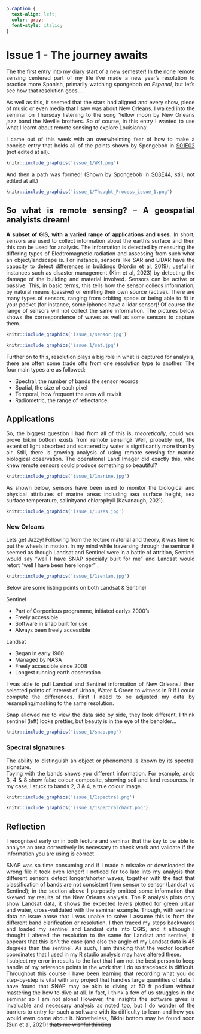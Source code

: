 <div style="text-align: justify">


```css
p.caption {
  text-align: left; 
  color: gray; 
  font-style: italic; 
}
```


# Issue 1 - The journey awaits

The the first entry into my diary start of a new semester! In the none remote sensing centered part of my life i've  made a new year's resolution to practice more Spanish, primarily watching spongebob *en Espanol*, but let's see how that resolution goes...

As well as this, it seemed that the stars had aligned and every show, piece of music or even media that I saw was about New Orleans. I walked into the seminar on Thursday listening to the song Yellow moon by New Orleans jazz band the Neville brothers. So of course, in this entry I wanted to use what I learnt about remote sensing to explore Louisianna!

I came out of this week with an overwhelming fear of how to make a concise entry that holds all of the points shown by Spongebob in [S01E02](https://www.rottentomatoes.com/tv/spongebob_squarepants/s01/e02) (not edited at all).

```r

knitr::include_graphics('issue_1/WK1.png')


```

And then a path was formed!  (Shown by Spongebob in [S03E44](https://spongebob.fandom.com/wiki/Nasty_Patty), still, not edited at all.) 

```r

knitr::include_graphics('issue_1/Thought_Process_issue_1.png')


```

## So what is remote sensing? – A geospatial analyists dream!
**A subset of GIS, with a varied range of applications and uses.** In short, sensors are used to collect information about the earth’s surface and then this can be used for analysis. The information is detected by measuring the differing types of Eledtromagnetic radiation and assessing from such what an object/landscape is. For instance, sensors like SAR and LiDAR  have the capacity  to detect differences in  buildings (Nordin et al, 2019); useful in instances such as disaster management (Kim et al, 2023)  by detecting the damage of the building and material involved. 
Sensors can be active or passive. This, in basic terms, this tells how the sensor collecs  information, by natural means (passive) or emitting their own source (active). 
There are many types of sensors, ranging from orbiting space or being able to fit in your pocket (for instance, some iphones have a lidar sensor)!
Of course the range of sensors will not collect the same information. The pictures below shows the correspondence of waves  as well as some sensors to capture them. 

```r

knitr::include_graphics('issue_1/sensor.jpg')

```

```r

knitr::include_graphics('issue_1/sat.jpg')

```



Further on to this, resolution plays a big role in what is captured for analysis, there are often some trade offs from one resolution type to another. The four main types are as followed: 

*	Spectral, the number of bands the sensor records
*	Spatial, the size of each pixel
*	Temporal, how frequent the area will revisit
*	Radiometric, the range of reflectance


## Applications
So, the biggest question I had from all of this is, *theoretically*, could you prove bikini bottom exists from remote sensing? Well, probably not, the extent of light absorbed and scattered by water is significantly more than by air. Still, there is growing analysis of using remote sensing for marine biological observation. The operational Land Imager did exactly this, who knew remote sensors could produce something so beautiful? 

```r

knitr::include_graphics('issue_1/1marine.jpg')

```
As shown below, sensors have been used to monitor the biological and physical attributes of marine areas including sea surface height, sea surface temperature, salinityand chlorophyll (Kavanaugh, 2021). 

```r


knitr::include_graphics('issue_1/1uses.jpg')

```


### New Orleans

Lets get Jazzy! Following from the lecture material and theory, it was time to put the wheels in motion. 
In my mind while traversing through the seminar it seemed as though Landsat and Sentinel were in a battle of attrition, Sentinel would say “well I have SNAP specially built for me” and Landsat would retort “well I have been here longer” . 

```r

knitr::include_graphics('issue_1/1senlan.jpg')

```
Below are some listing points on both Landsat & Sentinel

Sentinel 

* Part of Corpenicus programme, initiated earlys 2000's
* Freely accessible
* Software in snap built for use 
* Always been freely accessible 

Landsat 

* Began in early 1960 
* Managed by NASA
* Freely accessible since 2008
* Longest running earth observation 


I was able to pull Landsat and Sentinel information of New Orleans.I then selected points of interest of Urban, Water & Green to witness in R if I could compute the differences. First I need to be adjusted my data by resampling/masking to the same resolution. 

Snap allowed me to view the data side by side, they look different, I think sentinel (left) looks prettier, but beauty is in the eye of the beholder...
```r

knitr::include_graphics('issue_1/snap.png')

```


### Spectral signatures
The ability to distinguish an object or phenomena is known by its spectral signature.  
Toying with the bands shows you different information. For example, ands 3, 4 & 8 show false colour composite, showing soil and land resources. In my case, I stuck to bands 2, 3 & 4, a true colour image.


```r

knitr::include_graphics('issue_1/1spectral.png')

```

```r

knitr::include_graphics('issue_1/1spectralchart.png')

```




## Reflection 

I recognised early on in both lecture and seminar that the key to be able to analyse an area correctively its necessary to check work and validate if the information you are using is correct. 

SNAP was so time consuming and if I made a mistake or downloaded the wrong file it took even longer!
I noticed far too late into my analysis that different sensors detect longer/shorter waves, together with the fact that classification of bands are not consistent from sensor to sensor (Landsat vs Sentinel); in the section above I purposely omitted some information that skewed my results of the New Orleans analysis. 
The R analysis plots only show Landsat data, it shows the expected levels plotted for green urban and water, cross-validated with the seminar example. Though, with sentinel data an issue arose that I was unable to solve I assume this is from the different band clarification or resolution. I then traced my steps backwards and loaded my sentinel and Landsat data into QGIS, and it although I thought I altered the resolution to the same for Landsat and sentinel, it appears that this isn’t the case (and also the angle of my Landsat data is 45 degrees than the sentinel. As such, I am thinking that the vector location coordinates that I used in my R studio analysis may have altered these.  
I subject my error in results to the fact that I am not the best person to keep handle of my reference points in the work that I do so traceback is difficult. Throughout this course I have been learning that recording what you do step-by-step is vital with any project that handles large quantities of data. I have found that SNAP may be akin to diving at 50 ft podium without mastering the how to dive at all. In fact, I think a few of us struggles in the seminar so I am not alone! However, the insights the software gives is invaluable and necessary analysis as noted too, but I do wonder of the barriers to entry for such a software with its difficulty to learn and how you would even come about it.  Nonetheless, Bikini bottom may be found soon (Sun et al, 2021)! 
        ~~thats me wishful thinking~~  



